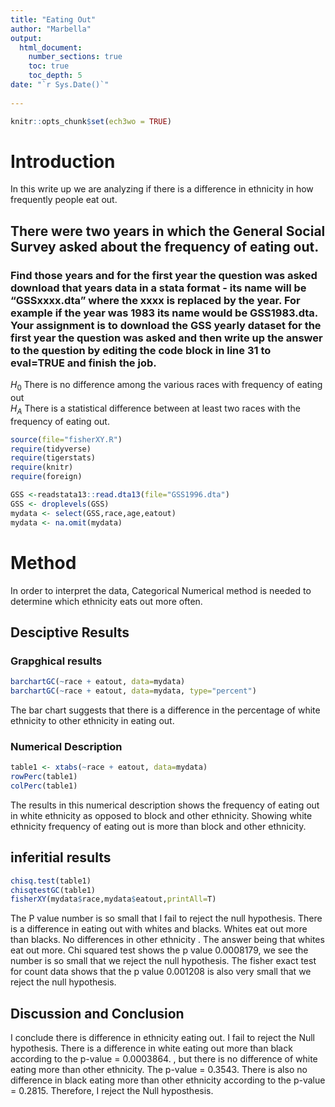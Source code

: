 ```yaml
---
title: "Eating Out"
author: "Marbella"
output: 
  html_document:
    number_sections: true
    toc: true
    toc_depth: 5
date: "`r Sys.Date()`"    
    
---
```


```r
knitr::opts_chunk$set(ech3wo = TRUE)
```

# Introduction 

In this write up we are analyzing if there is a difference in ethnicity in how frequently people eat out.

## There were two years in which the General Social Survey asked about the frequency of eating out.
### Find those years and for the first year the question was asked download that years data in a stata format - its name will be "GSSxxxx.dta" where the xxxx is replaced by the year.  For example if the year was 1983 its name would be GSS1983.dta. Your assignment is to download the GSS yearly dataset for the first year the question was asked and then  write up the answer to the question by editing the  code block in line 31 to eval=TRUE and finish the job. 

$H_0$ There is no difference among the various races with frequency of eating out  
$H_A$ There is a statistical difference between at least two races with the frequency of eating out.


```r
source(file="fisherXY.R")
require(tidyverse)
require(tigerstats)
require(knitr)
require(foreign)
```
```r
GSS <-readstata13::read.dta13(file="GSS1996.dta")
GSS <- droplevels(GSS)
mydata <- select(GSS,race,age,eatout)
mydata <- na.omit(mydata)
```


# Method
In order to interpret the data, Categorical Numerical method is needed to determine which ethnicity eats out more often.

## Desciptive Results 

### Grapghical results 


```r
barchartGC(~race + eatout, data=mydata)
barchartGC(~race + eatout, data=mydata, type="percent")
```


The bar chart suggests that there is a difference in the percentage of white ethnicity to other ethnicity in eating out. 

### Numerical Description   

```r
table1 <- xtabs(~race + eatout, data=mydata) 
rowPerc(table1)
colPerc(table1)
```
The results in this numerical description shows the frequency of eating out in 
white ethnicity as opposed to block and other ethnicity. Showing white ethnicity frequency of eating out is more than block and other ethnicity. 


## inferitial results
```r
chisq.test(table1)
chisqtestGC(table1)
fisherXY(mydata$race,mydata$eatout,printAll=T)
```


The P value number is so small that I fail to reject the null hypothesis. There is a difference in eating out with whites and blacks. Whites eat out more than blacks. No differences in other ethnicity . The answer being that whites eat out more. 
Chi squared test shows the p value 0.0008179, we see the number is so small that we reject the null hypothesis. 
The fisher exact test for count data shows that the p value 0.001208 is also very small that we reject the null hypothesis.


## Discussion and Conclusion

I conclude there is difference in ethnicity eating out. I fail to reject the Null hypothesis. There is a difference in white eating out more than black according to the p-value = 0.0003864. , but there is no difference of white eating more than other ethnicity. The p-value = 0.3543. There is also no difference in black eating more than other ethnicity according to the p-value = 0.2815. Therefore, I reject the Null hyposthesis.  

